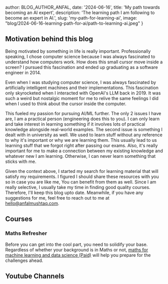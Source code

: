 
  author: BLOG_AUTHOR_ANFAL,
  date: '2024-06-16',
  title: 'My path towards becoming an AI expert',
  description: 'The learning path I am following to become an expert in AI.',
  slug: 'my-path-for-learning-ai',
  image: "blog/2024-06-16-learning-path-for-ai/path-to-learning-ai.jpeg"
}


<BlogImage
  src='blog/2024-06-16-learning-path-for-ai/path-to-learning-ai.jpeg'
  alt="Path to learning AI"/>

## Motivation behind this blog
Being motivated by something in life is really important. Professionally speaking, I chose computer science because I was always fascinated
to understand how computers work. How does this small cursor move inside a screen? I pursued this fascination and ended up graduating as a software engineer
in 2014.

Even when I was studying computer science, I was always fascinated by artificially intelligent machines and their implementations. This fascination only
skyrocketed when I interacted with OpenAI's LLM back in 2019. It was such a weird but nostalgic moment for me to relive the same feelings I did when
I used to think about the cursor inside the computer.

This fueled my passion for pursuing AI/ML further. The only 2 issues I have are, I am a practical person (engineering does this to you). I can
only learn and take interest in learning something if it involves lots of practical knowledge alongside real-world examples. The second issue is something I dealt
with in university as well. We used to learn stuff without any reference to why it's important or why we are learning them. This usually lead to us learning
stuff that we forgot right after passing our exams. Also, it's really important for me to make a connection between my existing knowledge and whatever new
I am learning. Otherwise, I can never learn something that sticks with me.

Given the context above, I started my search for learning material that will satisfy my requirements. I figured I should share these resources with you so in case you are like me,
You can benefit from them as well. Since I am really selective, I usually take my time in finding good quality courses. Therefore, I'll keep this blog upto date. Meanwhile, if you have any
suggestions for me, feel free to reach out to me at hello@anfalmushtaq.com.

## Courses
### Maths Refresher
<BlogImage
  src='blog/2024-06-16-learning-path-for-ai/maths-refresher.jpg'
  alt="Path to learning AI"/>

Before you can get into the cool part, you need to solidify your base. Regardless of whether your background is in Maths or not, <a href="https://www.deeplearning.ai/courses/mathematics-for-machine-learning-and-data-science-specialization/" target="_blank">maths for machine learning and data science (Paid)</a>
will help you prepare for the challenges ahead.

## Youtube Channels
